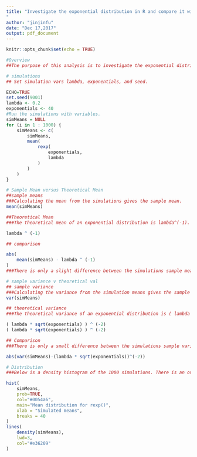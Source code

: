 ```yaml
---
title: "Investigate the exponential distribution in R and compare it with the Central Limit Theorem
"
author: "jinjinfu"
date: "Dec 17,2017"
output: pdf_document
---
```


```r
knitr::opts_chunk$set(echo = TRUE)
```


```r
#Overview
##The purpose of this analysis is to investigate the exponential distribution and compare it to the Central Limit Theorem. For this analysis, set lambda equal to 0.2 for all simulations. The investigation will compare the distribution of averages of 40 exponentials over 1000 simulations.

# simulations
## Set simulation vars lambda, exponentials, and seed.

ECHO=TRUE
set.seed(9001)
lambda <- 0.2
exponentials <- 40
#Run the simulations with variables.
simMeans = NULL
for (i in 1 : 1000) {
	simMeans <- c(
		simMeans,
		mean(
			rexp(
				exponentials,
				lambda
			)
		)
	)
}

# Sample Mean versus Theoretical Mean
##sample means
###Calculating the mean from the simulations gives the sample mean.
mean(simMeans)

##Theoretical Mean
###The theoretical mean of an exponential distribution is lambda^(-1).

lambda ^ (-1)

## comparison

abs(
	mean(simMeans) - lambda ^ (-1)
)
###There is only a slight difference between the simulations sample mean and the exponential distribution theoretical mean.

# sample variance v theoretical val
## sample variance
###Calculating the variance from the simulation means gives the sample variance.
var(simMeans)

## theoretical variance
###The theoretical variance of an exponential distribution is ( lambda * sqrt(n) ) ^ (-2).

( lambda * sqrt(exponentials) ) ^ (-2)
( lambda * sqrt(exponentials) ) ^ (-2)

## Comparison
###There is only a small difference between the simulations sample variance and the exponential distribution theoretical variance.

abs(var(simMeans)-(lambda * sqrt(exponentials))^(-2))

# Distribution
###Below is a density histogram of the 1000 simulations. There is an overlay with a normal distribution that has a mean of lambda ^ (-1) and standard deviation of ( lambda * sqrt(n) ) ^ (-1), the theoretical normal distribution for the simulations.

hist(
	simMeans,
	prob=TRUE,
	col="#0054a6",
	main="Mean distribution for rexp()",
	xlab = "Simulated means",
	breaks = 40
)
lines(
	density(simMeans),
	lwd=3,
	col="#e36209"
)
```

